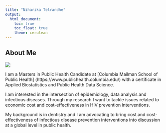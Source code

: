 ```yaml
---
title: "Niharika Telrandhe"
output: 
  html_document:
    toc: true
    toc_float: true
    theme: cerulean
---
```

## About Me

![](images/niharika.jpg)

I am a Masters in Public Health Candidate at [Columbia Mailman School of Public Health] (https://www.publichealth.columbia.edu/) with a 
certificate in Applied Biostatistics and Public Health Data Science.

I am interested in the intersection of epidemiology, data analysis and infectious diseases. Through my research I want to tackle issues related to economic cost and cost-effectiveness in HIV prevention interventions.

My background is in dentistry and I am advocating to bring cost and cost-effectiveness of infectious disease prevention interventions into discussion at a global level in public health.